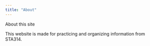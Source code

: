 ```yaml
---
title: "About"
---
```


About this site

This website is made for practicing and organizing information from STA314.